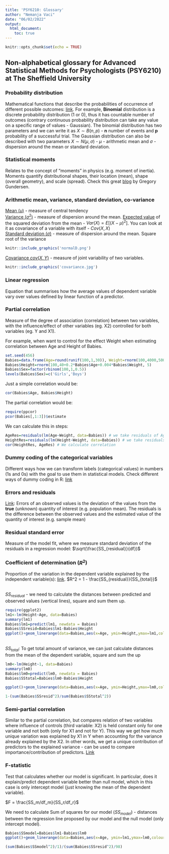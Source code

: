 ```yaml
---
title: 'PSY6210: Glossary'
author: "Nemanja Vaci"
date: "06/02/2022"
output: 
  html_document:
    toc: true
---
```


```r
knitr::opts_chunk$set(echo = TRUE)
```

## Non-alphabetical glossary for Advanced Statistical Methods for Psychologists (PSY6210) at The Sheffield University

### Probability distribution

Mathematical functions that describe the probabilities of occurrence of different possible outcomes: [link](https://en.wikipedia.org/wiki/Probability_distribution). For example, __Binomial__ distribution is a discrete probability distribution (1 or 0), thus it has countable number of outcomes (contrary continuous probability distribution can take any value on a specific range of values - Gaussian). The binomial distribution has two parameters and we can write it as $X \sim B(n,p)$ - __n__ number of events and __p__ probability of a successful trial. The Gaussian distribution can also be described with two parameters $X \sim N(\mu, \sigma)$ - $\mu$ - arithmetic mean and $\sigma$ - dispersion around the mean or standard deviation.

### Statistical moments 
Relates to the concept of "moments" in physics (e.g. moment of inertia). Moments quantify distributional shapes, their location (mean), shape (overall geometry), and scale (spread). Check this great [blog](https://gregorygundersen.com/blog/2020/04/11/moments/) by Gregory Gundersen.

### Arithmetic mean, variance, standard deviation, co-variance
[Mean ($\mu$)](https://en.wikipedia.org/wiki/Arithmetic_mean) - measure of central tendency <br/>
[Variance ($\sigma^2$)](https://en.wikipedia.org/wiki/Variance) - measure of dispersion around the mean. [Expected value](https://en.wikipedia.org/wiki/Expected_value) of the squared deviation from the mean - $Var(X)=E[(X-\mu)^2]$. You can look at it as covariance of a variable with itself - $Cov(X,X)$ <br/>
[Standard deviation ($\sigma$)](https://en.wikipedia.org/wiki/Standard_deviation) - measure of dispersion around the mean. Square root of the variance <br/>
```r
knitr::include_graphics('normalD.png')
```

[Covariance $cov(X,Y)$](https://en.wikipedia.org/wiki/Covariance) - measure of joint variability of two variables. 
```r
knitr::include_graphics('covariance.jpg')
```


### Linear regression
Equation that summarises how the average values of dependent variable vary over values defined by linear function of a predictor. 

### Partial correlation
Measure of the degree of association (correlation) between two variables, with the influence/effect of other variables (eg. X2) controlled for both variables (eg. Y and X1). 

For example, when want to control for the effect Weight when estimating correlation between Age and Height of Babies. 
```r
set.seed(456)
Babies=data.frame(Age=round(runif(100,1,30)), Weight=rnorm(100,4000,500))
Babies$Height=rnorm(100,40+0.2*Babies$Age+0.004*Babies$Weight, 5)
Babies$Sex=factor(rbinom(100,1,0.5))
levels(Babies$Sex)=c('Girls','Boys')
```
Just a simple correlation would be: 
```r
cor(Babies$Age, Babies$Height)
```
The partial correlation would be: 
```r
require(ppcor)
pcor(Babies[,1:3])$estimate
```
We can calculate this in steps: 
```r
AgeRes=residuals(lm(Age~Weight, data=Babies)) # we take residuals of Age when modeled by Weight (take out the part of variance in Age explained by Weight)
HeightRes=residuals(lm(Height~Weight, data=Babies)) # we take residuals of Height when predicted by Weight (take out the part of variance in Height explained by Weight)
cor(HeightRes, AgeRes) # We calculate correlation
```

### Dummy coding of the categorical variables
Different ways how we can transform labels (categorical values) in numbers (1s and 0s) with the goal to use them in statistical models. Check different ways of dummy coding in R: [link](https://stats.oarc.ucla.edu/r/modules/coding-for-categorical-variables-in-regression-models/)

### Errors and residuals
[Link](https://en.wikipedia.org/wiki/Errors_and_residuals): Errors of an observed values is the deviation of the values from the __true__ (unknown) quantity of interest (e.g. population mean). The residuals is the difference between the observed values and the estimated value of the quantity of interest (e.g. sample mean) 

### Residual standard error
Measure of the model fit, where we measure standard deviation of the residuals in a regression model: $\sqrt(\frac{SS_{residual}}{df})$

### Coefficient of determination ($R^2$)
Proportion of the variation in the dependent variable explained by the independent variable(s): [link](https://en.wikipedia.org/wiki/Coefficient_of_determination). $R^2 = 1 - \frac{SS_{residual}}{SS_{total}}$ <br/><br/>

$SS_{residual}$ - we need to calculate the distances between predicted and observed values (vertical lines), square and sum them up.  
```r
require(ggplot2)
lm1<-lm(Height~Age, data=Babies)
summary(lm1)
Babies$lm1=predict(lm1, newdata = Babies)
Babies$SSresid=Babies$lm1-Babies$Height
ggplot()+geom_linerange(data=Babies,aes(x=Age, ymin=Height,ymax=lm1,colour=SSresid), size=1.2)+geom_line(data=Babies,aes(x=Age, y=lm1), size=1.2)+geom_point(data=Babies, aes(Age, y=Height), size=2)+ylab('Height')+xlab('Age')+ggtitle('SS_residual')+theme(axis.title=element_text(size=14), axis.text =element_text(size=12))
```
<br/>
$SS_{total}$: To get total amount of variance, we can just calculate distances from the mean of the dependent variable, square and sum the up 
```r
lm0<-lm(Height~1, data=Babies)
summary(lm0)
Babies$lm0=predict(lm0, newdata = Babies)
Babies$SStotal=Babies$lm0-Babies$Height

ggplot()+geom_linerange(data=Babies,aes(x=Age, ymin=Height,ymax=lm0,colour=SStotal), size=1.2)+geom_line(data=Babies,aes(x=Age, y=lm0), size=1.2)+geom_point(data=Babies, aes(Age, y=Height), size=2)+ylab('Height')+xlab('Age')+ggtitle('SS_total')+theme(axis.title=element_text(size=14), axis.text =element_text(size=12))
```

```r
1-(sum(Babies$SSresid^2)/sum(Babies$SStotal^2))
```

### Semi-partial correlation
Similar to the partial correlation, but compares relation of two variables where influence of controls (third variable: X2) is held constant only for one variable and not both (only for X1 and not for Y). This way we get how much unique variation was explained by X1 in Y when accounting for the variance already explained by the X2. In other words, we get a unique contribution of predictors to the explained variance - can be used to compare importance/contribution of predictors. [Link](https://en.wikipedia.org/wiki/Partial_correlation#Semipartial_correlation_(part_correlation))

### F-statistic
Test that calculates whether our model is significant. In particular, does it explain/predict dependent variable better than null model, which in this case is only intercept model (just knowing the mean of the dependent variable). 

$F = \frac{SS_m/df_m}{SS_r/df_r}$

We need to calculate Sum of squares for our model ($SS_{model}$) - distances between the regression line proposed by our model and the null model (only intercept model).

```r
Babies$SSmodel=Babies$lm1-Babies$lm0
ggplot()+geom_linerange(data=Babies,aes(x=Age, ymin=lm1,ymax=lm0,colour=SSmodel), size=1.2)+geom_line(data=Babies,aes(x=Age, y=lm0), size=1.2)+geom_line(data=Babies, aes(Age, y=lm1), size=1.3, linetype='dotdash')+geom_point(data=Babies, aes(x=Age, y=Height), size=0.9)+ylab('Height')+xlab('Age')+ggtitle('Improvement')+theme(axis.title=element_text(size=14), axis.text =element_text(size=12))
```

```r
(sum(Babies$SSmodel^2)/1)/(sum(Babies$SSresid^2)/98)
```